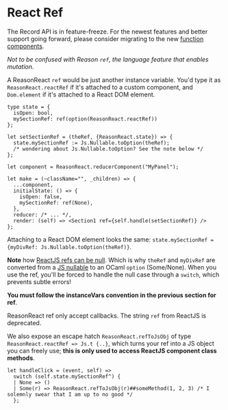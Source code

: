 
# React Ref

<aside class="warning">
The Record API is in feature-freeze. For the newest features and better support going forward, please consider migrating to the new <a href="https://reasonml.github.io/reason-react/docs/en/components">function components</a>.
</aside>

_Not to be confused with Reason `ref`, the language feature that enables mutation_.

A ReasonReact `ref` would be just another instance variable. You'd type it as `ReasonReact.reactRef` if it's attached to a custom component, and `Dom.element` if it's attached to a React DOM element.

```reason
type state = {
  isOpen: bool,
  mySectionRef: ref(option(ReasonReact.reactRef))
};

let setSectionRef = (theRef, {ReasonReact.state}) => {
  state.mySectionRef := Js.Nullable.toOption(theRef);
  /* wondering about Js.Nullable.toOption? See the note below */
};

let component = ReasonReact.reducerComponent("MyPanel");

let make = (~className="", _children) => {
  ...component,
  initialState: () => {
    isOpen: false,
    mySectionRef: ref(None),
  },
  reducer: /* ... */,
  render: (self) => <Section1 ref={self.handle(setSectionRef)} />
};
```

Attaching to a React DOM element looks the same: `state.mySectionRef = {myDivRef: Js.Nullable.toOption(theRef)}`.

**Note** how [ReactJS refs can be null](https://github.com/facebook/react/issues/9328#issuecomment-298438237). Which is why `theRef` and `myDivRef` are converted from a [JS nullable](https://bucklescript.github.io/docs/en/null-undefined-option.html) to an OCaml `option` (Some/None). When you use the ref, you'll be forced to handle the null case through a `switch`, which prevents subtle errors!

**You must follow the instanceVars convention in the previous section for ref**.

ReasonReact ref only accept callbacks. The string `ref` from ReactJS is deprecated.

We also expose an escape hatch `ReasonReact.refToJsObj` of type `ReasonReact.reactRef => Js.t {..}`, which turns your ref into a JS object you can freely use; **this is only used to access ReactJS component class methods**.

```reason
let handleClick = (event, self) =>
  switch (self.state.mySectionRef^) {
  | None => ()
  | Some(r) => ReasonReact.refToJsObj(r)##someMethod(1, 2, 3) /* I solemnly swear that I am up to no good */
  };
```
